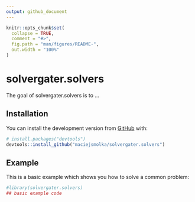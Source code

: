 ```yaml
---
output: github_document
---
```


<!-- README.md is generated from README.Rmd. Please edit that file -->

```r
knitr::opts_chunk$set(
  collapse = TRUE,
  comment = "#>",
  fig.path = "man/figures/README-",
  out.width = "100%"
)
```

# solvergater.solvers

<!-- badges: start -->
<!-- badges: end -->

The goal of solvergater.solvers is to ...

## Installation

You can install the development version from [GitHub](https://github.com/) with:

``` r
# install.packages("devtools")
devtools::install_github("maciejsmolka/solvergater.solvers")
```
## Example

This is a basic example which shows you how to solve a common problem:

```r
#library(solvergater.solvers)
## basic example code
```

